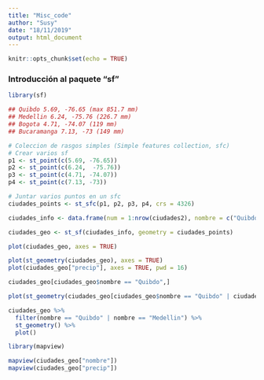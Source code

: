 ```yaml
---
title: "Misc_code"
author: "Susy"
date: "18/11/2019"
output: html_document
---
```


```r
knitr::opts_chunk$set(echo = TRUE)
```

### Introducción al paquete "sf"

```r
library(sf)

## Quibdo 5.69, -76.65 (max 851.7 mm)
## Medellin 6.24, -75.76 (226.7 mm)
## Bogota 4.71, -74.07 (119 mm)
## Bucaramanga 7.13, -73 (149 mm)

# Coleccion de rasgos simples (Simple features collection, sfc)
# Crear varios sf
p1 <- st_point(c(5.69, -76.65))
p2 <- st_point(c(6.24,  -75.76))
p3 <- st_point(c(4.71, -74.07))
p4 <- st_point(c(7.13, -73))

# Juntar varios puntos en un sfc 
ciudades_points <- st_sfc(p1, p2, p3, p4, crs = 4326)

ciudades_info <- data.frame(num = 1:nrow(ciudades2), nombre = c("Quibdo", "Medellín", "Bogotá", "Bucaramanga"), precip = ciudades2$precip)

ciudades_geo <- st_sf(ciudades_info, geometry = ciudades_points)
```


```r
plot(ciudades_geo, axes = TRUE)
```


```r
plot(st_geometry(ciudades_geo), axes = TRUE)
plot(ciudades_geo["precip"], axes = TRUE, pwd = 16)

```

```r
ciudades_geo[ciudades_geo$nombre == "Quibdo",]

plot(st_geometry(ciudades_geo[ciudades_geo$nombre == "Quibdo" | ciudades_geo$nombre == "Medellin" ,]))

ciudades_geo %>% 
  filter(nombre == "Quibdo" | nombre == "Medellin") %>% 
  st_geometry() %>% 
  plot()
```

```r
library(mapview)

mapview(ciudades_geo["nombre"])
mapview(ciudades_geo["precip"])
```